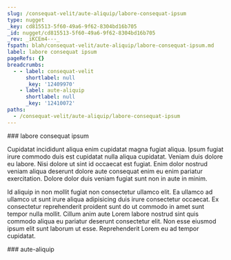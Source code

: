 ```yaml
---
slug: /consequat-velit/aute-aliquip/labore-consequat-ipsum
type: nugget
_key: cd815513-5f60-49a6-9f62-8304bd16b705
_id: nugget/cd815513-5f60-49a6-9f62-8304bd16b705
_rev: _iKCEm4---_
fspath: blah/consequat-velit/aute-aliquip/labore-consequat-ipsum.md
label: labore consequat ipsum
pageRefs: {}
breadcrumbs:
  - - label: consequat-velit
      shortlabel: null
      _key: '12409970'
    - label: aute-aliquip
      shortlabel: null
      _key: '12410072'
paths:
  - /consequat-velit/aute-aliquip/labore-consequat-ipsum
---
```


<NuggetArea>
<Nugget slug="/consequat-velit/aute-aliquip/labore-consequat-ipsum" type="nugget" _key="cd815513-5f60-49a6-9f62-8304bd16b705" _id="nugget/cd815513-5f60-49a6-9f62-8304bd16b705" _rev="_iKCEm4---_" fspath="blah/consequat-velit/aute-aliquip/labore-consequat-ipsum.md" label="labore consequat ipsum" paths="/consequat-velit/aute-aliquip/labore-consequat-ipsum">
<NuggetBody>
### labore consequat ipsum

Cupidatat incididunt aliqua enim cupidatat magna fugiat aliqua. Ipsum fugiat irure commodo duis est cupidatat nulla aliqua cupidatat. Veniam duis dolore eu labore. Nisi dolore ut sint id occaecat est fugiat. Enim dolor nostrud veniam aliqua deserunt dolore aute consequat enim eu enim pariatur exercitation. Dolore dolor duis veniam fugiat sunt non in aute in minim.

Id aliquip in non mollit fugiat non consectetur ullamco elit. Ea ullamco ad ullamco ut sunt irure aliqua adipisicing duis irure consectetur occaecat. Ex consectetur reprehenderit proident sunt do ut commodo in amet sunt tempor nulla mollit. Cillum anim aute Lorem labore nostrud sint quis commodo aliqua eu pariatur deserunt consectetur elit. Non esse eiusmod ipsum elit sunt laborum ut esse. Reprehenderit Lorem eu ad tempor cupidatat.

</NuggetBody>
<Breadcrumbs>
<Crumbs>
<Crumb _key="12409970" label="consequat-velit" /><Crumb _key="12410072" label="aute-aliquip" />
</Crumbs>
</Breadcrumbs>
</Nugget>

<NuggetsInbound>
</NuggetsInbound>
<NuggetsOutbound>
</NuggetsOutbound>
</NuggetArea>
<PassagesInbound>
<Passage direction="inbound" type="passage" _key="12410072" _id="passage/12410072" _rev="_iKCEm3m---" label="aute-aliquip" passage="aute-aliquip" fspath="blah/consequat-velit/aute-aliquip" paths="/consequat-velit/aute-aliquip" slug="/consequat-velit/aute-aliquip">
<NuggetBody>
### aute-aliquip

</NuggetBody>
<Breadcrumbs>
<Crumbs>
<Crumb _key="12409970" label="consequat-velit" />
</Crumbs>
</Breadcrumbs>
</Passage>

</PassagesInbound>
<PassagesOutbound>
</PassagesOutbound>